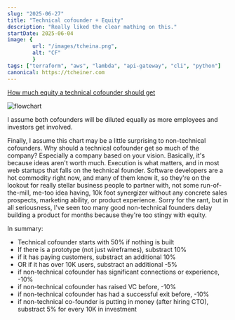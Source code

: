 ```yaml
---
slug: "2025-06-27"
title: "Technical cofounder + Equity"
description: "Really liked the clear mathing on this."
startDate: 2025-06-04
image: {
        url: "/images/tcheina.png",
        alt: "CF"
        }
tags: ["terraform", "aws", "lambda", "api-gateway", "cli", "python"]
canonical: https://tcheiner.com
---
```

[How much equity a technical cofounder should get](https://blog.nahurst.com/how-much-equity-a-technical-cofounder-should)

![flowchart](/images/posts/2025-06-27.png)

I assume both cofounders will be diluted equally as more employees and investors get involved.

Finally, I assume this chart may be a little surprising to non-technical cofounders. Why should a technical cofounder
get so much of the company? Especially a company based on your vision. Basically, it's because ideas aren't worth much.
Execution is what matters, and in most web startups that falls on the technical founder. Software developers are a hot
commodity right now, and many of them know it, so they're on the lookout for really stellar business people to partner
with, not some run-of-the-mill, me-too idea having, 10k foot synergizer without any concrete sales prospects, marketing
ability, or product experience. Sorry for the rant, but in all seriousness, I've seen too many good non-technical
founders delay building a product for months because they're too stingy with equity.

In summary:
- Technical cofounder starts with 50% if nothing is built
- If there is a prototype (not just wireframes), substract 10%
- if it has paying customers, substract an additional 10%
- OR if it has over 10K users, substract an additional -5%
- if non-technical cofounder has significant connections or experience, -10%
- if non-technical cofounder has raised VC before, -10%
- if non-technical cofounder has had a successful exit before, -10%
- if non-technical co-founder is putting in money (after hiring CTO), substract 5% for every 10K in investment
